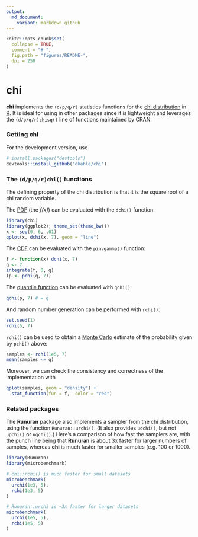 ```yaml
---
output:
  md_document:
    variant: markdown_github
---
```


<!-- README.md is generated from README.Rmd. Please edit that file -->

```r
knitr::opts_chunk$set(
  collapse = TRUE,
  comment = "# ",
  fig.path = "figures/README-",
  dpi = 250
)
```


# __chi__

__chi__ implements the `(d/p/q/r)` statistics functions for the [chi distribution](https://en.wikipedia.org/wiki/Chi_distribution) in [R](http://cran.r-project.org).  It is ideal for using in other packages since it is lightweight and leverages the `(d/p/q/r)chisq()` line of functions maintained by CRAN.



### Getting __chi__

<!-- There are two ways to get __chi__.  For the [CRAN version](https://cran.r-project.org/package=chi), use -->
<!-- ```{r, eval=FALSE} -->
<!-- install.packages("chi") -->
<!-- ``` -->
For the development version, use
```r
# install.packages("devtools")
devtools::install_github("dkahle/chi")
```



### The `(d/p/q/r)chi()` functions

The defining property of the chi distribution is that it is the square root of a chi random variable.


The [PDF](https://en.wikipedia.org/wiki/Probability_density_function) (the _f(x)_) can be evaluated with the `dchi()` function:
```r
library(chi)
library(ggplot2); theme_set(theme_bw())
x <- seq(0, 6, .01)
qplot(x, dchi(x, 7), geom = "line")
```


The [CDF](https://en.wikipedia.org/wiki/Cumulative_distribution_function) can be evaluated with the `pinvgamma()` function:
```r
f <- function(x) dchi(x, 7)
q <- 2
integrate(f, 0, q)
(p <- pchi(q, 7))
```

The [quantile function](https://en.wikipedia.org/wiki/Quantile_function) can be evaluated with `qchi()`:
```r
qchi(p, 7) # = q
```

And random number generation can be performed with `rchi()`:
```r
set.seed(1)
rchi(5, 7)
```
`rchi()` can be used to obtain a [Monte Carlo](https://en.wikipedia.org/wiki/Monte_Carlo_method) estimate of the probability given by `pchi()` above:
```r
samples <- rchi(1e5, 7)
mean(samples <= q)
```
Moreover, we can check the consistency and correctness of the implementation with
```r
qplot(samples, geom = "density") + 
  stat_function(fun = f,  color = "red")
```




### Related packages

The __Runuran__ package also implements a sampler from the chi distribution, using the function `Runuran::urchi()`.  (It also provides `udchi()`, but not `upchi()` or `uqchi()`.)  Here's a comparison of how fast the samplers are, with the punch line being that __Runuran__ is about 3x faster for larger numbers of samples, whereas __chi__ is much faster for smaller samples (e.g. 100 or 1000).

```r
library(Runuran)
library(microbenchmark)

# chi::rchi() is much faster for small datasets
microbenchmark(
  urchi(1e3, 5),
  rchi(1e3, 5)
)

# Runuran::urchi is ~3x faster for larger datasets
microbenchmark(
  urchi(1e5, 5),
  rchi(1e5, 5)
)
```

























